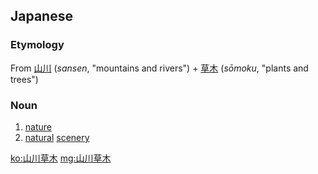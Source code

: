 ==Japanese==
{{ja-kanjitab|山|川|草|木}}

===Etymology===
From [[山川]] (''sansen'', "mountains and rivers") + [[草木]] (''sōmoku'', "plants and trees")

===Noun===
{{ja-noun|さんせんそうもく}}

# [[nature]]
# [[natural]] [[scenery]]

[[ko:山川草木]]
[[mg:山川草木]]